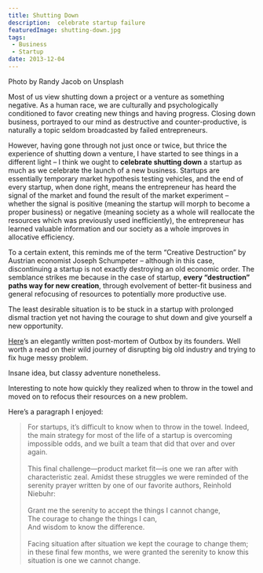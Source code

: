 ```yaml
---
title: Shutting Down
description:  celebrate startup failure
featuredImage: shutting-down.jpg
tags:
 - Business
 - Startup
date: 2013-12-04
---
```

<p style={{fontSize: "0.7em", fontStyle: "italic"}}>Photo by Randy Jacob on Unsplash</p>

Most of us view shutting down a project or a venture as something negative. As a human race, we are culturally and psychologically conditioned to favor creating new things and having progress. Closing down business, portrayed to our mind as destructive and counter-productive, is naturally a topic seldom broadcasted by failed entrepreneurs.

However, having gone through not just once or twice, but thrice the experience of shutting down a venture, I have started to see things in a different light – I think we ought to **celebrate shutting down** a startup as much as we celebrate the launch of a new business. Startups are essentially temporary market hypothesis testing vehicles, and the end of every startup, when done right, means the entrepreneur has heard the signal of the market and found  the result of the market experiment – whether the signal is positive (meaning the startup will morph to become a proper business) or negative (meaning society as a whole will reallocate the resources which was previously used inefficiently), the entrepreneur has learned valuable information and our society as a whole improves in allocative efficiency.

To a certain extent, this reminds me of the term “Creative Destruction” by Austrian economist Joseph Schumpeter – although in this case, discontinuing a startup is not exactly destroying an old economic order. The semblance strikes me because in the case of startup, **every “destruction” paths way for new creation**, through evolvement of better-fit business and general refocusing of resources to potentially more productive use.

The least desirable situation is to be stuck in a startup with prolonged dismal traction yet not having the courage to shut down and give yourself a new opportunity.


[Here](https://outboxmail.tumblr.com/post/74086768959/outbox-is-shutting-down-a-note-of-gratitude)’s an elegantly written post-mortem of Outbox by its founders. Well worth a read on their wild journey of disrupting big old industry and trying to fix huge messy problem.

Insane idea, but classy adventure nonetheless.

Interesting to note how quickly they realized when to throw in the towel and moved on to refocus their resources on a new problem.

Here’s a paragraph I enjoyed:

>For startups, it’s difficult to know when to throw in the towel. Indeed, the main strategy for most of the life of a startup is overcoming impossible odds, and we built a team that did that over and over again.<br /><br/>
This final challenge—product market fit—is one we ran after with characteristic zeal. Amidst these struggles we were reminded of the serenity prayer written by one of our favorite authors, Reinhold Niebuhr:<br /><br/>
Grant me the serenity to accept the things I cannot change,<br />
The courage to change the things I can,<br />
And wisdom to know the difference.<br /><br/>
Facing situation after situation we kept the courage to change them; in these final few months, we were granted the serenity to know this situation is one we cannot change.